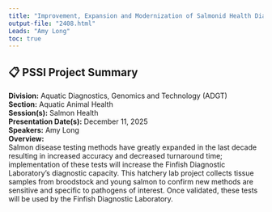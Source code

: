 ```yaml
---
title: "Improvement, Expansion and Modernization of Salmonid Health Diagnostic Services For Optimizing Salmonid Hatchery Health Management."
output-file: "2408.html"
Leads: "Amy Long"
toc: true
---
```


## 📋 PSSI Project Summary

**Division:** Aquatic Diagnostics, Genomics and Technology (ADGT)  
**Section:** Aquatic Animal Health  
**Session(s):** Salmon Health  
**Presentation Date(s):** December 11, 2025  
**Speakers:** Amy Long  
**Overview:**  
Salmon disease testing methods have greatly expanded in the last decade resulting in increased accuracy and decreased turnaround time; implementation of these tests will increase the Finfish Diagnostic Laboratory’s diagnostic capacity. This hatchery lab project collects tissue samples from broodstock and young salmon to confirm new methods are sensitive and specific to pathogens of interest. Once validated, these tests will be used by the Finfish Diagnostic Laboratory.     


